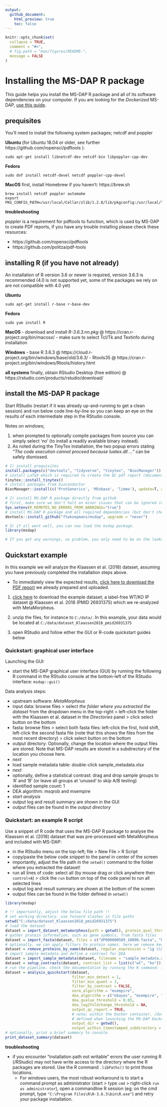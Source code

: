```yaml
---
output:
  github_document:
    html_preview: true
    toc: false
---
```


```r
knitr::opts_chunk$set(
  collapse = TRUE,
  comment = "#>",
  # fig.path = "man/figures/README-",
  message = FALSE
)
```


# Installing the MS-DAP R package

This guide helps you install the MS-DAP R package and all of its software dependencies on your computer. If you are looking for the _Dockerized_ MS-DAP, [use this guide](docker.md).


## prequisites

You'll need to install the following system packages; netcdf and poppler

**Ubuntu** (for Ubuntu 18.04 or older, see further https://github.com/ropensci/pdftools ):
```
sudo apt-get install libnetcdf-dev netcdf-bin libpoppler-cpp-dev
```

**Fedora**
```
sudo dnf install netcdf-devel netcdf poppler-cpp-devel
```

**MacOS**
first, install Homebrew if you haven't:  https://brew.sh
```
brew install netcdf poppler automake
export PKG_CONFIG_PATH=/usr/local/Cellar/zlib/1.2.8/lib/pkgconfig:/usr/local/lib/pkgconfig:/opt/X11/lib/pkgconfig
```

**troubleshooting**

_poppler_ is a requirement for pdftools to function, which is used by MS-DAP to create PDF reports, if you have any trouble installing please check these resources:

- https://github.com/ropensci/pdftools
- https://github.com/politza/pdf-tools



## installing R (if you have not already)

An installation of R version 3.6 or newer is required, version 3.6.3 is recommended (4.0 is not supported yet, some of the packages we rely on are not compatible with 4.0 yet)

**Ubuntu**
```
sudo apt-get install r-base r-base-dev
```

**Fedora**
```
sudo yum install R
```

**MacOS**
- download and install _R-3.6.3.nn.pkg_ @ https://cran.r-project.org/bin/macosx/
- make sure to select Tcl/Tk and Textinfo during installation

**Windows**
- base R 3.6.3 @ https://cloud.r-project.org/bin/windows/base/old/3.6.3/
- Rtools35 @ https://cran.r-project.org/bin/windows/Rtools/history.html

**all systems**
finally, obtain RStudio Desktop (free edition) @ https://rstudio.com/products/rstudio/download/



## install the MS-DAP R package

Start RStudio (restart if it was already up-and-running to get a clean session) and run below code line-by-line so you can keep an eye on the results of each intermediate step in the RStudio console.

Notes on windows; 

1) when prompted to optionally compile packages from source you can simply select 'no' (to install a readily available binary instead). 
2) As noted during the TinyTex installation, the two popup errors stating _"The code execution cannot proceed because luatex.dll ..."_ can be safely dismissed.

```r
# 1) install prequisites
install.packages(c("devtools", "tidyverse", "tinytex", "BiocManager"))
# install LaTeX which is required to create the QC pdf report (documentation/help available at https://yihui.org/tinytex/ )
tinytex::install_tinytex()
# install packages from bioconductor
BiocManager::install(c('ProtGenerics', 'MSnbase', 'limma'), update=T, ask=F)

# 2) install MS-DAP R package directly from github
# first, make sure we don't halt on minor issues that can be ignored (eg; your R installation is a minor version behind)
Sys.setenv(R_REMOTES_NO_ERRORS_FROM_WARNINGS="true")
# install MS-DAP R package and all required dependencies (but don't check for updates on all packages, to minimize complexity)
devtools::install_github("ftwkoopmans/msdap", upgrade = "never")

# 3) if all went well, you can now load the msdap package.
library(msdap)

# If you get any warnings, no problem, you only need to be on the lookout for errors
```


## Quickstart example

In this example we will analyze the Klaassen et al. (2018) dataset, assuming you have previously completed the installation steps above.

- To immediately view the expected results, [click here to download the PDF report](/examples/data/dataset_Klaassen2018_pmid26931375_report.pdf) we already prepared and uploaded.


1) <a id="raw-url" href="https://raw.githubusercontent.com/ftwkoopmans/msdap/master/examples/data/dataset_Klaassen2018_pmid26931375.zip">click here</a> to download the example dataset; a label-free WT/KO IP dataset @ Klaassen et al. 2018 (PMID 26931375) which we re-analyzed with MetaMorpheus.

2) unzip the files, for instance to `C:/data/`. In this example, your data would be located at `C:/data/dataset_Klaassen2018_pmid26931375` 

3) open RStudio and follow either the GUI or R-code quickstart guides below



### Quickstart: graphical user interface

Launching the GUI:

- start the MS-DAP graphical user interface (GUI) by running the following R command in the RStudio console at the bottom-left of the RStudio interface: `msdap::gui()` 

Data analysis steps:

- upstream software: _MetaMorpheus_
- input data: browse files > select _the folder where you extracted the dataset_ from the dropdown menu in the top-right > left-click the folder with the Klaassen et al. dataset in the _Directories_ panel > click select button on the bottom
- fasta: browse files > select both fasta files: left-click the first, hold shift, left-click the second fasta file (note that this shows the files from the most recent directory) > click select button on the bottom
- output directory: Optionally, change the location where the output files are stored. Note that MS-DAP results are stored in a subdirectory of the location you choose here.
- _next_
- load sample metadata table: double-click sample_metadata.xlsx
- _next_
- optionally, define a statistical contrast: drag and drop sample groups to 'A' and 'B' (or leave all groups at 'unused' to skip A/B testing)
- identified sample count: 1
- DEA algorithm: msqrob and msempire
- _start analysis_
- output log and result summary are shown in the GUI
- output files can be found in the _output directory_



### Quickstart: an example R script

Use a snippet of R code that uses the MS-DAP R package to analyse the Klaassen et al. (2018) dataset that was pre-processed with MetaMorpheus and included with MS-DAP:

- in the RStudio menu on the top-left; file > New File > R Script
- copy/paste the below code snippet to the panel in center of the screen
- importantly, adjust the file path in the `setwd()` command to the folder where you extracted the dataset!
- run all lines of code: select all (by mouse drag or click anywhere then `control+A`)  >  click the `run` button on top of the code panel to run all selected lines
- output log and result summary are shown at the bottom of the screen
- output files can be found in the folder defined in `setwd()`


```r
library(msdap)

# !! importantly, adjust the below file path !!
# set working directory. use forward slashes in file paths
setwd("C:/data/dataset_Klaassen2018_pmid26931375")
# load the dataset
dataset = import_dataset_metamorpheus(path = getwd(), protein_qval_threshold = 0.05)
# gather protein information, such as gene symbols, from fasta files
dataset = import_fasta(dataset, files = c("UP000000589_10090.fasta", "UP000000589_10090_additional.fasta"))
# optionally, we can apply filters to protein names. here we remove keratin and IGGs from the IP dataset
dataset = remove_proteins_by_name(dataset, regular_expression = "ig \\S+ chain|keratin|GN=(krt|try|igk|igg|igkv|ighv|ighg)")
# import sample metadata and define a contrast for DEA
dataset = import_sample_metadata(dataset, filename = "sample_metadata.xlsx")
dataset = setup_contrasts(dataset, contrast_list = list(c("wt", "ko")))
# run the pipeline. check the documentation by running the R command: ?analysis_quickstart
dataset = analysis_quickstart(dataset,
                              filter_min_detect = 1,
                              filter_min_quant = 3,
                              filter_by_contrast = FALSE,
                              norm_algorithm = "msempire",
                              dea_algorithm = c("ebayes", "msempire", "msqrob"),
                              dea_qvalue_threshold = 0.05,
                              dea_log2foldchange_threshold = NA,
                              output_qc_report = TRUE,
                              # note; within the Docker container, /data maps to the directory on your computer
                              # defined when launching the MS-DAP Docker container
                              output_dir = getwd(),
                              output_within_timestamped_subdirectory = TRUE)
# optionally, print a brief summary to console
print_dataset_summary(dataset)
```




**troubleshooting**

- if you encounter "installation path not writable" errors the user running R (/RStudio) may not have write access to the directory where the R packages are stored. Use the R command `.libPaths()` to print those locations. 
  - For windows users, the most robust workaround is to start a command prompt as administrator (start > type `cmd` > right-click `run as administrator`), open a commandline R session (eg; on the cmd prompt, type `"C:\Program Files\R\R-3.6.3\bin\R.exe"`) and retry your package installation.
